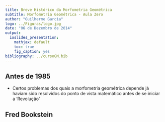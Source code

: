 ```yaml
---
title: Breve Histórico da Morfometria Geométrica
subtitle: Morfometria Geométrica - Aula Zero
author: "Guilherme Garcia"
logo: ../Figuras/logo.jpg
date: "06 de Dezembro de 2014"
output:
  ioslides_presentation: 
    mathjax: default
    toc: true
    fig_caption: yes
bibliography: ../cursoGM.bib
---
```


## Antes de 1985

- Certos problemas dos quais a morfometria geométrica depende já
  haviam sido resolvidos do ponto de vista matemático antes de se
  iniciar a 'Revolução'

## Fred Bookstein


